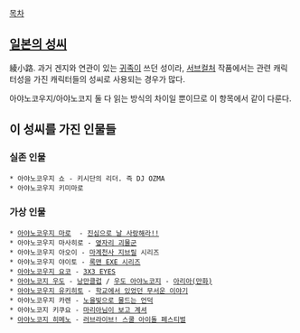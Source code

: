 [[목차]]

== [[일본의 성씨]] ==
綾小路. 과거 겐지와 연관이 있는 [[귀족]]이 쓰던 성이라, [[서브컬처]] 작품에서는 관련 캐릭터성을 가진 캐릭터들의 성씨로 사용되는 경우가 많다.

아야노코우지/아야노코지 둘 다 읽는 방식의 차이일 뿐이므로 이 항목에서 같이 다룬다.


== 이 성씨를 가진 인물들 ==
=== 실존 인물 ===
 * 아야노코우지 쇼 - 키시단의 리더. 즉 DJ OZMA
 * 아야노코우지 키미마로
=== 가상 인물 ===
 * [[아야노코우지 마로]]  - [[진심으로 날 사랑해라!!]]
 * 아야노코우지 마사히로 - [[옆자리 괴물군]]
 * 아야노코우지 아오이 - [[마계천사 지브릴]] 시리즈
 * 아야노코우지 야이토 - [[록맨 EXE 시리즈]]
 * [[아야노코우지 요코]] - [[3X3 EYES]]
 * [[아야노코지 우도]] - [[낭만클럽]] / [[우도 아야노코지]] - [[아리아(만화)]]
 * [[아야노코우지 유키히토]] - [[학교에서 있었던 무서운 이야기]]
 * 아야노코우지 카렌 - [[노을빛으로 물드는 언덕]]
 * 아야노코지 키쿠요 - [[마리아님이 보고 계셔]]
 * [[아야노코지 히메노]] - [[러브라이브! 스쿨 아이돌 페스티벌]]
 

